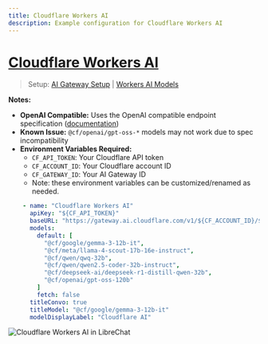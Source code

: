 ```yaml
---
title: Cloudflare Workers AI
description: Example configuration for Cloudflare Workers AI
---
```


# [Cloudflare Workers AI](https://developers.cloudflare.com/ai-gateway/)

> Setup: [AI Gateway Setup](https://developers.cloudflare.com/ai-gateway/get-started/) | [Workers AI Models](https://developers.cloudflare.com/workers-ai/models/)

**Notes:**

- **OpenAI Compatible:** Uses the OpenAI compatible endpoint specification ([documentation](https://developers.cloudflare.com/ai-gateway/providers/workersai/#openai-compatible-endpoints))
- **Known Issue:** `@cf/openai/gpt-oss-*` models may not work due to spec incompatibility
- **Environment Variables Required:**
  - `CF_API_TOKEN`: Your Cloudflare API token
  - `CF_ACCOUNT_ID`: Your Cloudflare account ID
  - `CF_GATEWAY_ID`: Your AI Gateway ID
  - Note: these environment variables can be customized/renamed as needed.

```yaml filename="librechat.yaml"
    - name: "Cloudflare Workers AI"
      apiKey: "${CF_API_TOKEN}"
      baseURL: "https://gateway.ai.cloudflare.com/v1/${CF_ACCOUNT_ID}/${CF_GATEWAY_ID}/workers-ai/v1"
      models:
        default: [
          "@cf/google/gemma-3-12b-it",
          "@cf/meta/llama-4-scout-17b-16e-instruct",
          "@cf/qwen/qwq-32b",
          "@cf/qwen/qwen2.5-coder-32b-instruct",
          "@cf/deepseek-ai/deepseek-r1-distill-qwen-32b",
          "@cf/openai/gpt-oss-120b"
        ]
        fetch: false
      titleConvo: true
      titleModel: "@cf/google/gemma-3-12b-it"
      modelDisplayLabel: "Cloudflare AI"
```

![Cloudflare Workers AI in LibreChat](https://github.com/user-attachments/assets/722f8ba7-0773-4d8c-b01e-ccac22e0a4ea)
